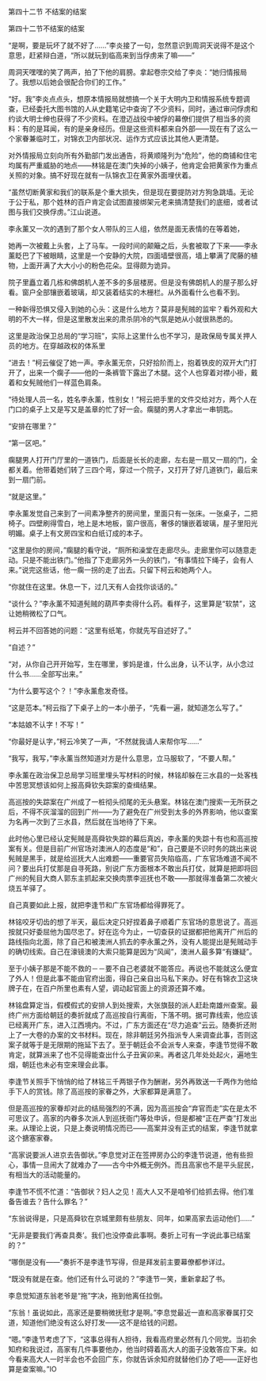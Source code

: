 

第四十二节 不结案的结案

第四十二节不结案的结案

“是啊，要是玩坏了就不好了……”李炎接了一句，忽然意识到周洞天说得不是这个意思，赶紧辩白道，“所以就玩到临高来到当俘虏来了嘛――”

周洞天嘿嘿的笑了两声，拍了下他的肩膀。拿起卷宗交给了李炎：“她归情报局了。我想以后她会很配合你们的工作。”

“好。我”李炎点点头，想原本情报局就想搞一个关于大明内卫和情报系统专题调查，已经委托大图书馆的人从史籍笔记中查询了不少资料，同时，通过审问俘虏和约谈大明士绅也获得了不少资料。在澄迈战役中被俘的幕僚们提供了相当多的资料：有的是耳闻，有的是亲身经历。但是这些资料都来自外部――现在有了这么一个家眷兼临时工，对锦衣卫内部状况、运作方式应该比其他人更清楚。

对外情报局立刻向所有外勤部门发出通告，将黄顺隆列为“危险”，他的商铺和住宅均属有严重威胁的地点――林铭是在澳门失掉的小姨子，他肯定会把黄家作为重点关照的对象。搞不好现在就有一队锦衣卫在黄家外面埋伏着。

“虽然切断黄家和我们的联系是个重大损失，但是现在要提防对方狗急跳墙。无论于公于私，那个姓林的百户肯定会试图直接绑架元老来搞清楚我们的底细，或者试图与我们交换俘虏。”江山说道。

李永薰又一次的遇到了那个女人带队的三人组，依然是面无表情的在等着她，

她再一次被戴上头套，上了马车。一段时间的颠簸之后，头套被取了下来――李永薰眨巴了下被眼睛，这里是一个安静的大院，四面墙壁很高，墙上攀满了爬藤的植物，上面开满了大大小小的粉色花朵。显得颇为诡异。

院子里矗立着几栋和佛朗机人差不多的多层楼房。但是没有佛朗机人的屋子那么好看。窗户全部镶嵌着玻璃，却又装着结实的木栅栏。从外面看什么也看不到。

一种新得恐惧又侵入到她的心头：这是什么地方？莫非是髡贼的监牢？看外观和大明的不大一样，但是这里散发出来的肃杀阴冷的气氛是她从小就很熟悉的。

这里是政治保卫总局的“学习班”，实际上这里什么也不学习，是政保局专属关押人员的地方。在穿越政权的体系里

“进去！”柯云催促了她一声。李永薰无奈，只好拾阶而上，抱着铁皮的双开大门打开了，出来一个瘸子――他的一条裤管下露出了木腿。这个人也穿着对襟小褂，戴着和女髡贼他们一样蓝色肩条。

“待处理人员一名，姓名李永薰，性别女！”柯云把手里的文件交给对方，两个人在门口的桌子上又是写又是盖章的忙了好一会。瘸腿的男人才拿出一串钥匙。

“安排在哪里？”

“第一区吧。”

瘸腿男人打开门厅里的一道铁门，后面是长长的走廊，左右是一扇又一扇的门，全都关着。他带着她们转了三四个弯，穿过一个院子，又打开了好几道铁门，最后来到一扇门前。

“就是这里。”

李永薰发觉自己来到了一间素净整齐的房间里，里面只有一张床。一张桌子，二把椅子。四壁刷得雪白，地上是木地板，窗户很高，奢侈的镶嵌着玻璃，屋子里阳光明媚。桌子上有文房四宝和白纸订成的本子。

“这里是你的房间，”瘸腿的看守说，“厕所和澡堂在走廊尽头。走廊里你可以随意走动。只是不能出铁门。”他指了下走廊另外一头的铁门，“有事情拉下绳子，会有人来。”说完这些话，他一瘸一拐的走了出去。只留下柯云和她两个人。

“你就住在这里。休息一下，过几天有人会找你谈话的。”

“谈什么？”李永薰不知道髡贼的葫芦李卖得什么药。看样子，这里算是“软禁”，这让她稍微松了口气。

柯云并不回答她的问题：“这里有纸笔，你就先写自述好了。”

“自述？”

“对，从你自己开开始写，生在哪里，爹妈是谁，什么出身，认不认字，从小念过什么书……全部写出来。”

“为什么要写这个？！”李永薰愈发奇怪。

“这是范本。”柯云指了下桌子上的一本小册子，“先看一遍，就知道怎么写了。”

“本姑娘不认字！不写！”

“你最好是认字，”柯云冷笑了一声，“不然就我请人来帮你写……”

“我写，我写，”李永薰当然知道对方是什么意思，立马服软了，“不要人帮。”

李永薰在政治保卫总局学习班里埋头写材料的时候，林铭却躲在三水县的一处客栈中苦思冥想该如何上报高舜钦失踪案的查缉结果。

高巡按的失踪案在广州成了一桩彻头彻尾的无头悬案。林铭在澳门搜索一无所获之后，不得不灰溜溜的回到广州――为了避免在广州受到太多的外界影响，他以查案为名再一次到了三水县，然后就在当地待了下来。

此时他心里已经认定髡贼是高舜钦失踪的幕后真凶，李永薰的失踪十有也和高巡按案有关。但是目前广州官场对澳洲人的态度是“和”，自己要是不识时务的跳出来说髡贼是黑手，就是给巡抚大人出难题――重要官员失陷临高，广东官场难道不闻不问？要出兵打仗那是自寻死路，别说广东方面根本不敢出兵打仗，就算是把即将回广州的髡目大商人郭东主抓起来交换肉票李巡抚也不敢――那就得准备第二次被火烧五羊驿了。

自己真要如此上报，就把李逢节和广东官场都给得罪死了。

林铭咬牙切齿的想了半天，最后决定只好捏着鼻子顺着广东官场的意思说了。高巡按就只好委屈他为国尽忠了。好在迄今为止，一切查获的证据都把他离开广州后的路线指向北面，除了自己和被澳洲人抓去的李永薰之外，没有人能提出是髡贼动手的确切线索。自己在濠镜澳的大索只能算是因为“风闻”，澳洲人最多算“有嫌疑”。

至于小姨子那是不能不救的－－要不自己老婆就不能答应。再说也不能就这么便宜了外人！但是此事不能由官府出面，得自己亲自出马私下来办。好在有锦衣卫这块牌子在，在百户所里也素有人望，调动起官面上的资源还算不难。

林铭盘算定当，假模假式的安排人到处搜索，大张旗鼓的派人赶赴南雄州查案。最终广州方面给朝廷的奏折就成了高巡按自行离衙，下落不明。据可靠线索，他应该已经离开广东，进入江西境内。不过，广东方面还在“尽力追查”云云。随奏折还附上了一大卷的办案的文书材料。现在，除非朝廷另外指派专人来调查此事，否则这案子就等于是无限期的拖延下去了。至于朝廷会不会派专人来查，李逢节觉得不敢肯定，就算派来了也不见得能查出什么子丑寅卯来。再者这几年处处起火，遍地生烟，朝廷也未必有空来理会此事。

李逢节关照手下悄悄的给了林铭三千两银子作为酬谢，另外再致送一千两作为他给手下人的赏钱。除了高巡按的家眷之外，大家都算是满意了。

但是高巡按的家眷却对此的结局强烈的不满，因为高巡按会“弃官而走”实在是太不可思议了。高家的内眷多次派人到巡抚衙门等处申诉，但是都被“正在严查”打发出来。从理论上说，只是上奏说明情况而已――高案并没有正式的结案，李逢节就拿这个搪塞家眷。

“高家说要派人进京去告御状。”李息觉对正在签押房办公的李逢节说道，他有些担心，事情一旦闹大了就难办了――古今中外概无例外。而且高家也不是平头屁民，有相当大的活动能量的。

李逢节不慌不忙道：“告御状？妇人之见！高大人又不是咱爷们给抓去得。他们准备告谁去？告什么罪名？”

“东翁说得是，只是高舜钦在京城里颇有些朋友、同年，如果高家去运动他们……”

“无非是要我们‘再查具奏’。我们也没停查此事啊。奏折上可有一字说此事已结案的？”

“哪倒是没有――”奏折不是李逢节写得，但是拜发前主要幕僚都参详过。

“既没有就是在查。他们还有什么可说的？”李逢节一笑，重新拿起了书。

李息觉知道东翁老爷是“拖”字决，拖到他离任拉倒。

“东翁！虽说如此，高家还是要稍微抚慰才是啊。”李息觉最近一直和高家眷属打交道，知道他们绝没有这么好打发――这不是给钱的问题。

“嗯。”李逢节考虑了下，“这事总得有人担待，我看高府里必然有几个同党。当初余知府和我说过，高家有几件事要他办，他当时碍着高大人的面子没敢答应下来。如今看来高大人一时半会也不会回广东，你就告诉余知府就替他们办了吧――正好也算是查案嘛。”IO

